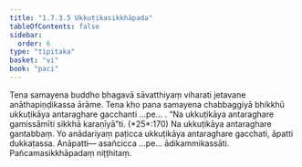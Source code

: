 ```yaml
---
title: "1.7.3.5 Ukkuṭikasikkhāpada"
tableOfContents: false
sidebar:
  order: 6
type: "tipitaka"
basket: "vi"
book: "paci"
---
```



<DynamicBreadcrumb />

<Division number="600" book="paci">

<Paragraph number="1805" book="paci">
Tena samayena buddho bhagavā sāvatthiyaṃ viharati jetavane anāthapiṇḍikassa ārāme. Tena kho pana samayena chabbaggiyā bhikkhū ukkuṭikāya antaraghare gacchanti …pe… .
</Paragraph>

<Paragraph number="1806" book="paci">
<Emphasis>“Na ukkuṭikāya antaraghare gamissāmīti sikkhā karaṇīyā”</Emphasis>ti. (*25*:<Emphasis>170</Emphasis>)
</Paragraph>

<Paragraph number="1807" book="paci">
Na ukkuṭikāya antaraghare gantabbaṃ. Yo anādariyaṃ paṭicca ukkuṭikāya antaraghare gacchati, āpatti dukkaṭassa.
</Paragraph>

<Paragraph number="1808" book="paci">
Anāpatti— asañcicca …pe… ādikammikassāti.

</Paragraph>
</Division>

<Paragraph number="1809" type="center" book="paci">
Pañcamasikkhāpadaṃ niṭṭhitaṃ.
</Paragraph>